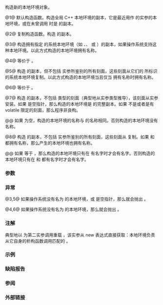 {{cpp/locale/locale/title|locale}}
{{cpp/locale/locale/navbar}}

{{dcl begin}}
{{dcl rev multi|num=1|until1=c++11
|dcl1=
locale() throw();
|dcl2=
locale() noexcept;
}}
{{dcl rev multi|num=2|until1=c++11
|dcl1=
locale( const locale&amp; other ) throw();
|dcl2=
locale( const locale&amp; other ) noexcept;
}}
{{dcl|num=3|
explicit locale( const char* std_name );
}}
{{dcl|num=4|since=c++11|
explicit locale( const std::string&amp; std_name );
}}
{{dcl|num=5|
locale( const locale&amp; other, const char* std_name, category cats );
}}
{{dcl|num=6|since=c++11|
locale( const locale&amp; other, const std::string&amp; std_name, category cats );
}}
{{dcla|num=7|
template&lt; class Facet &gt;
locale( const locale&amp; other, Facet* f );
}}
{{dcl|num=8|
locale( const locale&amp; other, const locale&amp; one, category cats );
}}
{{dcl end}}

构造新的本地环境对象。

@1@ 默认构造函数。构造全局 C++ 本地环境的副本，它是最近用作 {{lc|std::locale::global}} 的实参的本地环境，或在未曾调用 {{lc|std::locale::global}} 时是 {{c|std::locale::classic()}} 的副本。

@2@ 复制构造函数。构造 {{c|other}} 的副本。

@3@ 构造拥有指定 {{c|std_name}} 的系统本地环境（如 {{c|"C"}}、{{c|"POSIX"}}、{{c|"en_US.UTF-8"}} 或 {{c|"English_US.1251"}}）的副本，如果操作系统支持这种本地环境。以此方式构造的本地环境拥有名称。

@4@ 等价于 {{c|locale(std_name.c_str())}}。

@5@ 构造 {{c|other}} 的副本，但不包括 {{c|cats}} 实参所鉴别的所有刻面，这些刻面从它们的 {{c|std_name}} 所标识的系统本地环境复制。以此方式构造的本地环境当且仅当 {{c|other}} 拥有名称时拥有名称。

@6@ 等价于 {{c|locale(other, std_name.c_str(), cats)}}。

@7@ 构造 {{c|other}} 的副本，不包括 {{tt|Facet}} 类型的刻面（典型地从实参类型推导），该刻面从实参 {{c|f}} 安装。如果 {{c|f}} 是空指针，那么构造的本地环境是 {{c|other}} 的完整副本。如果 {{tt|Facet}} 不是{{rlp|facet#刻面类|刻面}}或者是有 volatile 限定的刻面，那么程序非良构。

@@ 如果 {{c|f}} 为空，构造的本地环境的名称与 {{c|other}} 的名称相同。否则构造的本地环境没有名称。

@8@ 构造 {{c|other}} 的副本，不包括 {{c|cats}} 实参所鉴别的所有刻面，这些刻面从 {{c|one}} 复制。如果 {{c|other}} 和 {{c|one}} 都拥有名称，那么产生的本地环境也拥有名称。

@@ 如果 {{c|cats}} 等于 {{tt|locale::none}}，那么构造的本地环境只有在 {{c|other}} 有名字时才会有名字。否则构造的本地环境只有在 {{c|other}} 和 {{c|one}} 都有名字时才会有名字。

===参数===
{{par begin}}
{{par|other|要复制的另一本地环境}}
{{par|std_name|要使用的系统本地环境名称}}
{{par|f|指向要与 {{c|other}} 合并的刻面的指针}}
{{par|cats|用于鉴别要与 {{c|other}} 合并的刻面的刻面类别}}
{{par|one|接收刻面来源的另一本地环境}}
{{par end}}

===异常===
@3,5@ 如果操作系统没有名为 {{c|std_name}} 的本地环境，或 {{c|std_name}} 是空指针，那么就会抛出 {{lc|std::runtime_error}}。

@4,6@ 如果操作系统没有名为 {{c|std_name}} 的本地环境，那么就会抛出 {{lc|std::runtime_error}}。

===注解===
典型地以 {{c|f}} 为第二实参调用重载 {{vl|7}}，该实参从 new 表达式直接获取：本地环境负责从它自身的析构函数调用匹配的 {{c/core|delete}}。

===示例===
{{example
|code=
#include &lt;codecvt&gt;
#include &lt;iostream&gt;
#include &lt;locale&gt;

std::ostream&amp; operator&lt;&lt; (std::ostream&amp; os, const std::locale&amp; loc)
{
    if (loc.name().length() &lt;= 80)
        os &lt;&lt; loc.name();
    else
        for (const auto c : loc.name())
            os &lt;&lt; c &lt;&lt; (c == ';' ? "\n  " : "");

    return os &lt;&lt; '\n';
}

int main()
{
    std::locale l1; 
    std::cout &lt;&lt; "经典 \"C\" 本地环境副本的名称: " &lt;&lt; l1;

    std::locale l2("en_US.UTF-8");
    std::cout &lt;&lt; "Unicode 本地环境的名称: " &lt;&lt; l2;

    std::locale l3(l1, new std::codecvt_utf8&lt;wchar_t&gt;);
    std::cout &lt;&lt; "替换 codecvt 的 \"C\" 本地环境的名称: " &lt;&lt; l3;

    std::locale l4(l1, l2, std::locale::ctype);
    std::cout &lt;&lt; "替换 ctype 的 Unicode \"C\" 本地环境的名称:\n  " &lt;&lt; l4;
}
|p=true
|output=
经典 "C" 本地环境副本的名称: C
Unicode 本地环境的名称: en_US.UTF-8
替换 codecvt 的 "C" 本地环境的名称: *
替换 ctype 的 Unicode "C" 本地环境的名称:
  LC_CTYPE=en_US.UTF-8;
  LC_NUMERIC=C;
  LC_TIME=C;
  LC_COLLATE=C;
  LC_MONETARY=C;
  LC_MESSAGES=C;
  LC_PAPER=C;
  LC_NAME=C;
  LC_ADDRESS=C;
  LC_TELEPHONE=C;
  LC_MEASUREMENT=C;
  LC_IDENTIFICATION=C
}}

===缺陷报告===
{{dr list begin}}
{{dr list item|wg=lwg|dr=436|std=C++98|before=对于重载 {{vl|7}}，不明确 {{tt|Facet}} 是否可以有 cv 限定|after=可以有 const 限定，但不能有 volatile 限定}}
{{dr list item|wg=lwg|dr=2295|std=C++98|before=对于重载 {{vl|7}}，即使 {{c|f}} 为空，构造的本地环境也没有名称|after=此时它的名称是 {{c|other}} 的名称}}
{{dr list end}}

===参阅===
{{dsc begin}}
{{dsc inc|cpp/locale/locale/dsc ~locale}}
{{dsc end}}

===外部链接===
{{elink begin}}
{{elink|1=[https://ss64.com/locale.html Windows 本地环境名称列表]。}}
{{elink|1=[https://lh.2xlibre.net/locales/ Linux 本地环境名称列表]。}}
{{elink end}}

{{langlinks|de|en|es|fr|it|ja|pt|ru}}